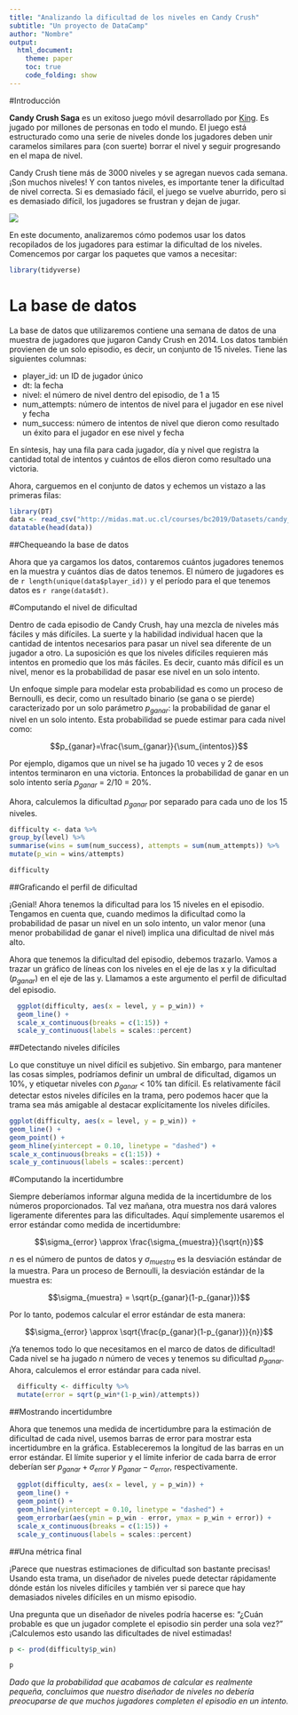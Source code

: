 ```yaml
---
title: "Analizando la dificultad de los niveles en Candy Crush" 
subtitle: "Un proyecto de DataCamp"
author: "Nombre"
output: 
  html_document:
    theme: paper
    toc: true
    code_folding: show
---
```


#Introducción

**Candy Crush Saga** es un exitoso juego móvil desarrollado por [King](https://es.wikipedia.org/wiki/King_(empresa)). Es jugado por millones de personas en todo el mundo. El juego está estructurado como una serie de niveles donde los jugadores deben unir caramelos similares para (con suerte) borrar el nivel y seguir progresando en el mapa de nivel. 
  
Candy Crush tiene más de 3000 niveles y se agregan nuevos cada semana. ¡Son muchos niveles! Y con tantos niveles, es importante tener la dificultad de nivel correcta. Si es demasiado fácil, el juego se vuelve aburrido, pero si es demasiado difícil, los jugadores se frustran y dejan de jugar.

![](http://www.garotasgeeks.com/wp-content/uploads/2014/05/candy-crush1-610x240.png)

En este documento, analizaremos cómo podemos usar los datos recopilados de los jugadores para estimar la dificultad de los niveles. Comencemos por cargar los paquetes que vamos a necesitar:

```r
library(tidyverse)
```

# La base de datos 

La base de datos que utilizaremos contiene una semana de datos de una muestra de jugadores que jugaron Candy Crush en 2014. Los datos también provienen de un solo episodio, es decir, un conjunto de 15 niveles. Tiene las siguientes columnas:

- player_id: un ID de jugador único
- dt: la fecha
- nivel: el número de nivel dentro del episodio, de 1 a 15
- num_attempts: número de intentos de nivel para el jugador en ese nivel y fecha
- num_success: número de intentos de nivel que dieron como resultado un éxito para el jugador en ese nivel y fecha

En síntesis, hay una fila para cada jugador, día y nivel que registra la cantidad total de intentos y cuántos de ellos dieron como resultado una victoria.

Ahora, carguemos en el conjunto de datos y echemos un vistazo a las primeras filas:

```r
library(DT)
data <- read_csv("http://midas.mat.uc.cl/courses/bc2019/Datasets/candy_crush.csv")
datatable(head(data))
```

##Chequeando la base de datos

Ahora que ya cargamos los datos, contaremos cuántos jugadores tenemos en la muestra y cuántos días de datos tenemos. El número de jugadores es de `r length(unique(data$player_id))` y el período para el que tenemos datos es `r range(data$dt)`.

#Computando el nivel de dificultad

Dentro de cada episodio de Candy Crush, hay una mezcla de niveles más fáciles y más difíciles. La suerte y la habilidad individual hacen que la cantidad de intentos necesarios para pasar un nivel sea diferente de un jugador a otro. La suposición es que los niveles difíciles requieren más intentos en promedio que los más fáciles. Es decir, cuanto más difícil es un nivel, menor es la probabilidad de pasar ese nivel en un solo intento.

Un enfoque simple para modelar esta probabilidad es como un proceso de Bernoulli, es decir, como un resultado binario (se gana o se pierde) caracterizado por un solo parámetro $p_{ganar}$: la probabilidad de ganar el nivel en un solo intento. Esta probabilidad se puede estimar para cada nivel como:

$$p_{ganar}=\frac{\sum_{ganar}}{\sum_{intentos}}$$

Por ejemplo, digamos que un nivel se ha jugado 10 veces y 2 de esos intentos terminaron en una victoria. Entonces la probabilidad de ganar en un solo intento sería $p_{ganar}$ = 2/10 = 20%.

Ahora, calculemos la dificultad $p_{ganar}$ por separado para cada uno de los 15 niveles.

```r
difficulty <- data %>%
group_by(level) %>%
summarise(wins = sum(num_success), attempts = sum(num_attempts)) %>%
mutate(p_win = wins/attempts)

difficulty
```

##Graficando el perfil de dificultad

¡Genial! Ahora tenemos la dificultad para los 15 niveles en el episodio. Tengamos en cuenta que, cuando medimos la dificultad como la probabilidad de pasar un nivel en un solo intento, un valor menor (una menor probabilidad de ganar el nivel) implica una dificultad de nivel más alto.

Ahora que tenemos la dificultad del episodio, debemos trazarlo. Vamos a trazar un gráfico de líneas con los niveles en el eje de las x y la dificultad ($p_{ganar}$) en el eje de las y. Llamamos a este argumento el perfil de dificultad del episodio.

```r
  ggplot(difficulty, aes(x = level, y = p_win)) +
  geom_line() +
  scale_x_continuous(breaks = c(1:15)) +
  scale_y_continuous(labels = scales::percent)
```

##Detectando niveles difíciles

Lo que constituye un nivel difícil es subjetivo. Sin embargo, para mantener las cosas simples, podríamos definir un umbral de dificultad, digamos un 10%, y etiquetar niveles con $p_{ganar}$ < 10% tan difícil. Es relativamente fácil detectar estos niveles difíciles en la trama, pero podemos hacer que la trama sea más amigable al destacar explícitamente los niveles difíciles.

```r
ggplot(difficulty, aes(x = level, y = p_win)) +
geom_line() +
geom_point() +
geom_hline(yintercept = 0.10, linetype = "dashed") +
scale_x_continuous(breaks = c(1:15)) +
scale_y_continuous(labels = scales::percent)
```

#Computando la incertidumbre

Siempre deberíamos informar alguna medida de la incertidumbre de los números proporcionados. Tal vez mañana, otra muestra nos dará valores ligeramente diferentes para las dificultades. Aquí simplemente usaremos el error estándar como medida de incertidumbre:

$$\sigma_{error} \approx \frac{\sigma_{muestra}}{\sqrt{n}}$$

$n$ es el número de puntos de datos y $\sigma_{muestra}$ es la desviación estándar de la muestra. Para un proceso de Bernoulli, la desviación estándar de la muestra es:

$$\sigma_{muestra} = \sqrt{p_{ganar}(1-p_{ganar})}$$

Por lo tanto, podemos calcular el error estándar de esta manera:

$$\sigma_{error} \approx \sqrt{\frac{p_{ganar}(1-p_{ganar})}{n}}$$

¡Ya tenemos todo lo que necesitamos en el marco de datos de dificultad! Cada nivel se ha jugado $n$ número de veces y tenemos su dificultad $p_{ganar}$. Ahora, calculemos el error estándar para cada nivel.

```r
  difficulty <- difficulty %>%
  mutate(error = sqrt(p_win*(1-p_win)/attempts))
```

##Mostrando incertidumbre

Ahora que tenemos una medida de incertidumbre para la estimación de dificultad de cada nivel, usemos barras de error para mostrar esta incertidumbre en la gráfica. Estableceremos la longitud de las barras en un error estándar. El límite superior y el límite inferior de cada barra de error deberían ser $p_{ganar} + \sigma_{error}$ y $p_{ganar} - \sigma_{error}$, respectivamente.


```r
  ggplot(difficulty, aes(x = level, y = p_win)) +
  geom_line() +
  geom_point() +
  geom_hline(yintercept = 0.10, linetype = "dashed") +
  geom_errorbar(aes(ymin = p_win - error, ymax = p_win + error)) +
  scale_x_continuous(breaks = c(1:15)) +
  scale_y_continuous(labels = scales::percent)
```

##Una métrica final

¡Parece que nuestras estimaciones de dificultad son bastante precisas! Usando esta trama, un diseñador de niveles puede detectar rápidamente dónde están los niveles difíciles y también ver si parece que hay demasiados niveles difíciles en un mismo episodio.

Una pregunta que un diseñador de niveles podría hacerse es: "¿Cuán probable es que un jugador complete el episodio sin perder una sola vez?" ¡Calculemos esto usando las dificultades de nivel estimadas!

```r
p <- prod(difficulty$p_win)

p
```

*Dado que la probabilidad que acabamos de calcular es realmente pequeña, concluimos que nuestro diseñador de niveles no debería preocuparse de que muchos jugadores completen el episodio en un intento.*

